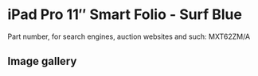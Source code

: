 
# iPad Pro 11″ Smart Folio - Surf Blue

Part number, for search engines, auction websites and such: MXT62ZM/A

## Image gallery

<div style={{ width: '100%', maxWidth: '768px' }}>
<GalleryComponent
    images={[
      {
        original: "/everysource/MXT62.webp",
        thumbnail: "/everypreview/MXT62.webp",
      },
      {
        original: "/everysource/MXT62_AV1.webp",
        thumbnail: "/everypreview/MXT62_AV1.webp",
      },
      {
        original: "/everysource/MXT62_AV2.webp",
        thumbnail: "/everypreview/MXT62_AV2.webp",
      },
      {
        original: "/everysource/MXT62_AV3.webp",
        thumbnail: "/everypreview/MXT62_AV3.webp",
      },
      {
        original: "/everysource/MXT62_AV4.webp",
        thumbnail: "/everypreview/MXT62_AV4.webp",
      },
      {
        original: "/everysource/MXT62_AV5.webp",
        thumbnail: "/everypreview/MXT62_AV5.webp",
      }
    ]}
  />
</div>